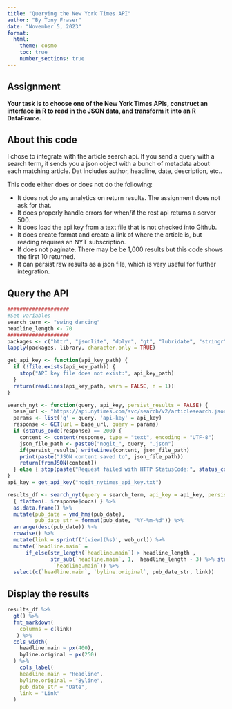 ```yaml
---
title: "Querying the New York Times API"
author: "By Tony Fraser"
date: "November 5, 2023"
format:
  html:
    theme: cosmo
    toc: true
    number_sections: true
---
```


## Assignment
__Your task is to choose one of the New York Times APIs, construct an interface in R to read in the JSON data, and transform it into an R DataFrame.__

  
## About this code

I chose to integrate with the article search api. If you send a query with a search term, it sends you a json object with a bunch of metadata about each matching article. Dat includes author, headline, date, description, etc.. 

This code either does or does not do the following: 

- It does not do any analytics on return results. The assignment does not ask for that.
- It does properly handle errors for when/if the rest api returns a server 500.
- It does load the api key from a text file that is not checked into Github.
- It does create format and create a link of where the article is, but reading requires an NYT subscription. 
- If does not paginate. There may be be 1,000 results but this code shows the first 10 returned.
- It can persist raw results as a json file, which is very useful for further integration.

## Query the API
```r
####################
#Set variables
search_term <- "swing dancing"
headline_length <- 70
####################
packages <- c("httr", "jsonlite", "dplyr", "gt", "lubridate", "stringr")
lapply(packages, library, character.only = TRUE)

get_api_key <- function(api_key_path) {
  if (!file.exists(api_key_path)) {
    stop("API key file does not exist:", api_key_path)
  }
  return(readLines(api_key_path, warn = FALSE, n = 1))
}

search_nyt <- function(query, api_key, persist_results = FALSE) {
  base_url <- "https://api.nytimes.com/svc/search/v2/articlesearch.json"
  params <- list('q' = query, 'api-key' = api_key)
  response <- GET(url = base_url, query = params)
  if (status_code(response) == 200) {
    content <- content(response, type = "text", encoding = "UTF-8")
    json_file_path <- paste0("nogit_", query, ".json")
    if(persist_results) writeLines(content, json_file_path)
    print(paste("JSON content saved to", json_file_path))
    return(fromJSON(content))
  } else { stop(paste("Request failed with HTTP StatusCode:", status_code(response)))}
}
api_key = get_api_key("nogit_nytimes_api_key.txt") 

results_df <- search_nyt(query = search_term, api_key = api_key, persist_results = FALSE) %>%
  { flatten(. $response$docs) } %>%
  as.data.frame() %>%
  mutate(pub_date = ymd_hms(pub_date),
         pub_date_str = format(pub_date, "%Y-%m-%d")) %>%
  arrange(desc(pub_date)) %>%
  rowwise() %>%
  mutate(link = sprintf('[view](%s)', web_url)) %>%
  mutate(`headline.main` = 
      if_else(str_length(`headline.main`) > headline_length ,
              str_sub(`headline.main`, 1,  headline_length - 3) %>% str_c("..."),
               `headline.main`)) %>%
  select(c(`headline.main`, `byline.original`, pub_date_str, link)) 
```
\newpage 

## Display the results

```r
results_df %>% 
  gt() %>%
  fmt_markdown(
    columns = c(link)
   ) %>%
  cols_width(
    headline.main ~ px(400), 
    byline.original ~ px(250)
  ) %>%
    cols_label(
    headline.main = "Headline",
    byline.original = "Byline",
    pub_date_str = "Date",
    link = "Link"
  )
```